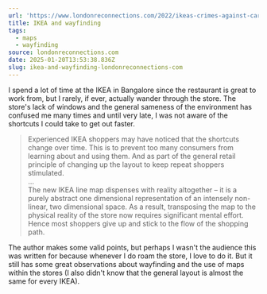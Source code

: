 ```yaml
---
url: 'https://www.londonreconnections.com/2022/ikeas-crimes-against-cartography/'
title: IKEA and wayfinding
tags:
  - maps
  - wayfinding
source: londonreconnections.com
date: 2025-01-20T13:53:38.836Z
slug: ikea-and-wayfinding-londonreconnections-com
---
```


I spend a lot of time at the IKEA in Bangalore since the restaurant is great to work from, but I rarely, if ever, actually wander through the store. The store's lack of windows and the general sameness of the environment has confused me many times and until very late, I was not aware of the shortcuts I could take to get out faster.

> Experienced IKEA shoppers may have noticed ‎that the shortcuts change over time. This is to prevent too many consumers from learning about and using them. And as part of the general retail principle of changing up
> the layout to keep repeat shoppers stimulated.\
> ...\
> The new IKEA line map dispenses with reality altogether – it is a purely  abstract one dimensional representation of an intensely non-linear, two dimensional space. As a result, trans‎posing the map to the physical reality of the store now requires significant mental effort. Hence most shoppers give up and stick to the flow of the shopping path.

The author makes some valid points, but perhaps I wasn't the audience this was written for because whenever I do roam the store, I love to do it. But it still has some great observations about wayfinding and the use of maps within the stores (I also didn't know that the general layout is almost the same for every IKEA).
